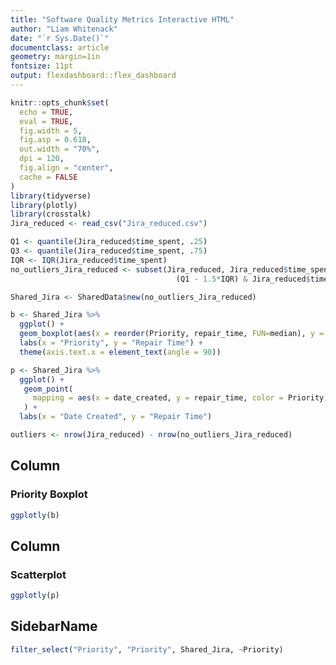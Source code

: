 ```yaml
---
title: "Software Quality Metrics Interactive HTML"
author: "Liam Whitenack"
date: "`r Sys.Date()`"
documentclass: article
geometry: margin=1in
fontsize: 11pt
output: flexdashboard::flex_dashboard
---
```

```r
knitr::opts_chunk$set(
  echo = TRUE,
  eval = TRUE,
  fig.width = 5,
  fig.asp = 0.618,
  out.width = "70%",
  dpi = 120,
  fig.align = "center",
  cache = FALSE
)
library(tidyverse)
library(plotly)
library(crosstalk)
Jira_reduced <- read_csv("Jira_reduced.csv")
```
```r
Q1 <- quantile(Jira_reduced$time_spent, .25)
Q3 <- quantile(Jira_reduced$time_spent, .75)
IQR <- IQR(Jira_reduced$time_spent)
no_outliers_Jira_reduced <- subset(Jira_reduced, Jira_reduced$time_spent> 
                                     (Q1 - 1.5*IQR) & Jira_reduced$time_spent< (Q3 + 1.5*IQR))
```
```r
Shared_Jira <- SharedData$new(no_outliers_Jira_reduced)
```
```r
b <- Shared_Jira %>%
  ggplot() +
  geom_boxplot(aes(x = reorder(Priority, repair_time, FUN=median), y = repair_time, fill = Priority)) +
  labs(x = "Priority", y = "Repair Time") + 
  theme(axis.text.x = element_text(angle = 90))
```
```r
p <- Shared_Jira %>%
  ggplot() +
   geom_point(
     mapping = aes(x = date_created, y = repair_time, color = Priority)
   ) +
  labs(x = "Date Created", y = "Repair Time")
```
```r
outliers <- nrow(Jira_reduced) - nrow(no_outliers_Jira_reduced)
```

Column
-------------------------------------
### Priority Boxplot

```r
ggplotly(b)
```

Column
-------------------------------------
### Scatterplot

```r
ggplotly(p)
```

SidebarName {.sidebar}
----------------------
```r
filter_select("Priority", "Priority", Shared_Jira, ~Priority)
```



